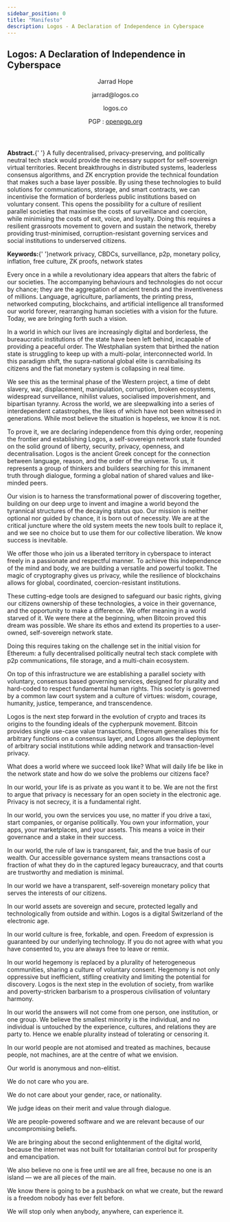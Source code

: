 ```yaml
---
sidebar_position: 0
title: "Manifesto" 
description: Logos - A Declaration of Independence in Cyberspace
---
```



<Manifesto>
  <h2>Logos: A Declaration of Independence in Cyberspace</h2>
  <header>
    <p>Jarrad Hope</p>
    <p>jarrad@logos.co</p>
    <p>logos.co</p>
    <p>PGP : <a href="https://keys.openpgp.org/search?q=jarrad%40logos.co" target="_blank">openpgp.org</a></p>
  </header>

  <section>
    <p><b>Abstract.</b>{' '}
      A fully decentralised, privacy-preserving, and politically neutral tech stack would provide the necessary support for self-sovereign virtual territories. Recent breakthroughs in distributed systems, leaderless consensus algorithms, and ZK encryption provide the technical foundation that makes such a base layer possible. By using these technologies to build solutions for communications, storage, and smart contracts, we can incentivise the formation of borderless public institutions based on voluntary consent. This opens the possibility for a culture of resilient parallel societies that maximise the costs of surveillance and coercion, while minimising the costs of exit, voice, and loyalty. Doing this requires a resilient grassroots movement to govern and sustain the network, thereby providing trust-minimised, corruption-resistant governing services and social institutions to underserved citizens.
    </p>
    <p><b>Keywords:</b>{' '}network privacy, CBDCs, surveillance, p2p, monetary policy, inflation, free culture, ZK proofs, network states</p>
  </section>

  <article>
    <p>Every once in a while a revolutionary idea appears that alters the fabric of our societies. The accompanying behaviours and technologies do not occur by chance; they are the aggregation of ancient trends and the inventiveness of millions. Language, agriculture, parliaments, the printing press, networked computing, blockchains, and artificial intelligence all transformed our world forever, rearranging human societies with a vision for the future. Today, we are bringing forth such a vision.</p>
    <p>In a world in which our lives are increasingly digital and borderless, the bureaucratic institutions of the state have been left behind, incapable of providing a peaceful order. The Westphalian system that birthed the nation state is struggling to keep up with a multi-polar, interconnected world. In this paradigm shift, the supra-national global elite is cannibalising its citizens and the fiat monetary system is collapsing in real time.</p>
    <p>We see this as the terminal phase of the Western project, a time of debt slavery, war, displacement, manipulation, corruption, broken ecosystems, widespread surveillance, nihilist values, socialised impoverishment, and bipartisan tyranny. Across the world, we are sleepwalking into a series of interdependent catastrophes, the likes of which have not been witnessed in generations. While most believe the situation is hopeless, we know it is not.</p>
    <p>To prove it, we are declaring independence from this dying order, reopening the frontier and establishing Logos, a self-sovereign network state founded on the solid ground of liberty, security, privacy, openness, and decentralisation. Logos is the ancient Greek concept for the connection between language, reason, and the order of the universe. To us, it represents a group of thinkers and builders searching for this immanent truth through dialogue, forming a global nation of shared values and like-minded peers.</p>
    <p>Our vision is to harness the transformational power of discovering together, building on our deep urge to invent and imagine a world beyond the tyrannical structures of the decaying status quo. Our mission is neither optional nor guided by chance, it is born out of necessity. We are at the critical juncture where the old system meets the new tools built to replace it, and we see no choice but to use them for our collective liberation. We know success is inevitable.</p>
    <p>We offer those who join us a liberated territory in cyberspace to interact freely in a passionate and respectful manner. To achieve this independence of the mind and body, we are building a versatile and powerful toolkit. The magic of cryptography gives us privacy, while the resilience of blockchains allows for global, coordinated, coercion-resistant institutions.</p>
    <p>These cutting-edge tools are designed to safeguard our basic rights, giving our citizens ownership of these technologies, a voice in their governance, and the opportunity to make a difference. We offer meaning in a world starved of it. We were there at the beginning, when Bitcoin proved this dream was possible. We share its ethos and extend its properties to a user-owned, self-sovereign network state.</p>
    <p>Doing this requires taking on the challenge set in the initial vision for Ethereum: a fully decentralised politically neutral tech stack complete with p2p communications, file storage, and a multi-chain ecosystem.</p>
    <p>On top of this infrastructure we are establishing a parallel society with voluntary, consensus based governing services, designed for plurality and hard-coded to respect fundamental human rights. This society is governed by a common law court system and a culture of virtues: wisdom, courage, humanity, justice, temperance, and transcendence.</p>
    <p>Logos is the next step forward in the evolution of crypto and traces its origins to the founding ideals of the cypherpunk movement. Bitcoin provides single use-case value transactions, Ethereum generalises this for arbitrary functions on a consensus layer, and Logos allows the deployment of arbitrary social institutions while adding network and transaction-level privacy.</p>
    <p>What does a world where we succeed look like? What will daily life be like in the network state and how do we solve the problems our citizens face?</p>
    <p>In our world, your life is as private as you want it to be. We are not the first to argue that privacy is necessary for an open society in the electronic age. Privacy is not secrecy, it is a fundamental right.</p>
    <p>In our world, you own the services you use, no matter if you drive a taxi, start companies, or organise politically. You own your information, your apps, your marketplaces, and your assets. This means a voice in their governance and a stake in their success.</p>
    <p>In our world, the rule of law is transparent, fair, and the true basis of our wealth. Our accessible governance system means transactions cost a fraction of what they do in the captured legacy bureaucracy, and that courts are trustworthy and mediation is minimal.</p>
    <p>In our world we have a transparent, self-sovereign monetary policy that serves the interests of our citizens.</p>
    <p>In our world assets are sovereign and secure, protected legally and technologically from outside and within. Logos is a digital Switzerland of the electronic age.</p>
    <p>In our world culture is free, forkable, and open. Freedom of expression is guaranteed by our underlying technology. If you do not agree with what you have consented to, you are always free to leave or remix.</p>
    <p>In our world hegemony is replaced by a plurality of heterogeneous communities, sharing a culture of voluntary consent. Hegemony is not only oppressive but inefficient, stifling creativity and limiting the potential for discovery. Logos is the next step in the evolution of society, from warlike and poverty-stricken barbarism to a prosperous civilisation of voluntary harmony.</p>
    <p>In our world the answers will not come from one person, one institution, or one group. We believe the smallest minority is the individual, and no individual is untouched by the experience, cultures, and relations they are party to. Hence we enable plurality instead of tolerating or censoring it.</p>
    <p>In our world people are not atomised and treated as machines, because people, not machines, are at the centre of what we envision.</p>
    <p>Our world is anonymous and non-elitist.</p>
    <p>We do not care who you are.</p>
    <p>We do not care about your gender, race, or nationality.</p>
    <p>We judge ideas on their merit and value through dialogue.</p>
    <p>We are people-powered software and we are relevant because of our uncompromising beliefs.</p>
    <p>We are bringing about the second enlightenment of the digital world, because the internet was not built for totalitarian control but for prosperity and emancipation.</p>
    <p>We also believe no one is free until we are all free, because no one is an island — we are all pieces of the main.</p>
    <p>We know there is going to be a pushback on what we create, but the reward is a freedom nobody has ever felt before.</p>
    <p>We will stop only when anybody, anywhere, can experience it.</p>
  </article>
</Manifesto>